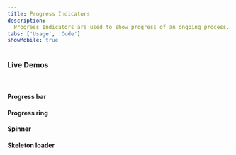 ```yaml
---
title: Progress Indicators
description:
  Progress Indicators are used to show progress of an ongoing process.
tabs: ['Usage', 'Code']
showMobile: true
---
```


### Live Demos

<br/>

#### Progress bar

<Preview name='default-radio'/>

<PreviewWithPropTable name='default-radio' />

#### Progress ring

<Preview name='default-radio'/>

<PreviewWithPropTable name='default-radio' />

#### Spinner

<Preview name='default-radio'/>

<PreviewWithPropTable name='default-radio' />

#### Skeleton loader

<Preview name='default-radio'/>

<PreviewWithPropTable name='default-radio' />

<br/>
